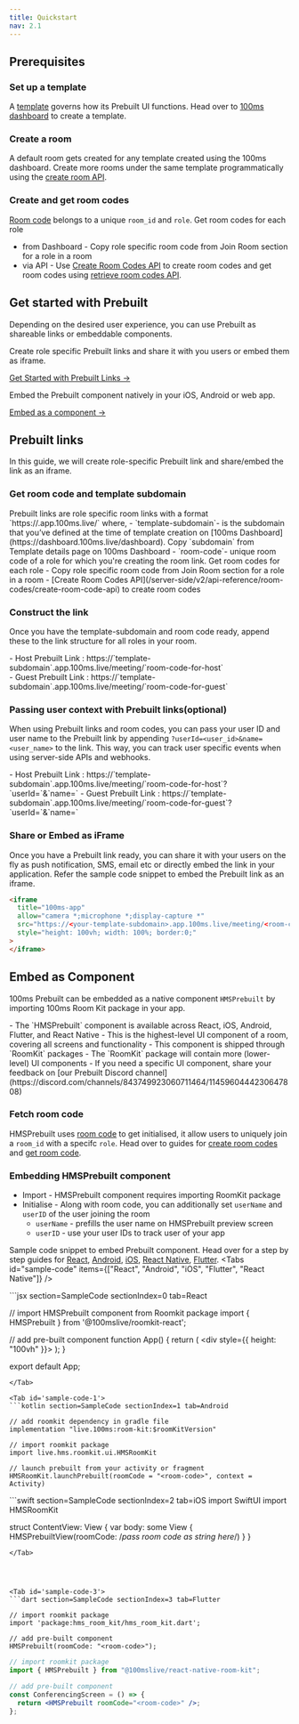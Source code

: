 ```yaml
---
title: Quickstart
nav: 2.1
---
```


## Prerequisites 
<StepsContainer id="prerequisites">

### Set up a template
A [template](/get-started/v2/get-started/concepts/templates-and-roles) governs how its Prebuilt UI functions. Head over to [100ms dashboard](https://dashboard.100ms.live/dashboard)  to create a template.

### Create a room
A default room gets created for any template created using the 100ms dashboard. Create more rooms under the same template programmatically using the [create room API](/server-side/v2/api-reference/Rooms/create-via-api).

### Create and get room codes
[Room code](/get-started/v2/get-started/prebuilt/room-codes/overview) belongs to a unique `room_id` and `role`. Get room codes for each role
- from Dashboard - Copy role specific room code from Join Room section for a role in a room
- via API - Use [Create Room Codes API](/server-side/v2/api-reference/room-codes/create-room-code-api) to create room codes and get room codes using [retrieve room codes API](/server-side/v2/api-reference/room-codes/get-room-code-api).

</StepsContainer>



## Get started with Prebuilt

Depending on the desired user experience, you can use Prebuilt as shareable links or embeddable components.

<FlexContainer>
<Callout icon="link" title="Share or embed Prebuilt Links">

Create role specific Prebuilt links and share it with you users or embed them as iframe.

[Get Started with Prebuilt Links →](#prebuilt-links)

</Callout>

<Callout icon="link" title="Embed natively">
Embed the Prebuilt component natively in your iOS, Android or web app.

[Embed as a component →](#embed-as-component)

</Callout>
</FlexContainer>

## Prebuilt links

In this guide, we will create role-specific Prebuilt link and share/embed the link as an iframe.

<StepsContainer id="use-prebuilt-links">

### Get room code and template subdomain

<FlexContainer>
<Callout icon="link" title="Prebuilt Link Structure">
Prebuilt links are role specific room links with a format `https://<template-subdomain>.app.100ms.live/<room-code>` where,
    - `template-subdomain`- is the subdomain that you’ve defined at the time of template creation on [100ms Dashboard](https://dashboard.100ms.live/dashboard). Copy `subdomain` from Template details page on 100ms Dashboard
    - `room-code`- unique room code of a role for which you're creating the room link. Get room codes for each role 
            - Copy role specific room code from Join Room section for a role in a room
            - [Create Room Codes API](/server-side/v2/api-reference/room-codes/create-room-code-api) to create room codes
</Callout>
</FlexContainer>

### Construct the link

Once you have the template-subdomain and room code ready, append these to the link structure for all roles in your room.

<FlexContainer>
  <Callout icon="link" title="Prebuilt Link for roles">
    - Host Prebuilt Link :
    https://`template-subdomain`.app.100ms.live/meeting/`room-code-for-host`<br/>
    - Guest Prebuilt Link : https://`template-subdomain`.app.100ms.live/meeting/`room-code-for-guest`
  </Callout>
</FlexContainer>

### Passing user context with Prebuilt links(optional)
When using Prebuilt links and room codes, you can pass your user ID and user name to the Prebuilt link by appending `?userId=<user_id>&name=<user_name>` to the link. This way, you can track user specific events when using server-side APIs and webhooks.

<FlexContainer>
  <Callout icon="link" title="Prebuilt Links with user context">
    - Host Prebuilt Link :
    https://`template-subdomain`.app.100ms.live/meeting/`room-code-for-host`?`userId=<user_id>`&`name=<user_name>`
    - Guest Prebuilt Link : https://`template-subdomain`.app.100ms.live/meeting/`room-code-for-guest`?`userId=<user_id>`&`name=<user_name>`
  </Callout>
</FlexContainer>


### Share or Embed as iFrame

Once you have a Prebuilt link ready, you can share it with your users on the fly as push notification, SMS, email etc or directly embed the link in your application.
Refer the sample code snippet to embed the Prebuilt link as an iframe.

```html
<iframe
  title="100ms-app"
  allow="camera *;microphone *;display-capture *"
  src="https://<your-template-subdomain>.app.100ms.live/meeting/<room-code>"
  style="height: 100vh; width: 100%; border:0;"
>
</iframe>
```

</StepsContainer>

## Embed as Component

100ms Prebuilt can be embedded as a native component `HMSPrebuilt` by importing 100ms Room Kit package in your app.

<FlexContainer>
<Callout icon="link" title="Component Basics">
- The `HMSPrebuilt` component is available across React, iOS, Android, Flutter, and React Native
  - This is the highest-level UI component of a room, covering all screens and functionality
- This component is shipped through `RoomKit` packages
  - The `RoomKit` package will contain more (lower-level) UI components
  - If you need a specific UI component, share your feedback on [our Prebuilt Discord channel](https://discord.com/channels/843749923060711464/1145960444230647808)
</Callout>
</FlexContainer>

<StepsContainer id="embed-prebuilt-component">

### Fetch room code

HMSPrebuilt uses [room code](/concepts/v2/concepts/rooms/room-codes/room-codes) to get initialised, it allow users to uniquely join a `room_id` with a specifc `role`. Head over to guides for [create room codes](/server-side/v2/api-reference/room-codes/create-room-code-api) and [get room code](/server-side/v2/api-reference/room-codes/get-room-code-api).

### Embedding HMSPrebuilt component

- Import - HMSPrebuilt component requires importing RoomKit package
- Initialise - Along with room code, you can additionally set `userName` and `userID` of the user joining the room
    - `userName` - prefills the user name on HMSPrebuilt preview screen
    - `userID` - use your user IDs to track user of your app

Sample code snippet to embed Prebuilt component. Head over for a step by step guides for [React](/javascript/v2/quickstart/prebuilt-quickstart), [Android](/android/v2/quickstart/prebuilt-android), [iOS](https://www.100ms.live/docs/ios/v2/quickstart/prebuilt), [React Native](/react-native/v2/quickstart/prebuilt), [Flutter](/flutter/v2/quickstart/prebuilt).
<Tabs
  id="sample-code"
  items={["React", "Android", "iOS", "Flutter", "React Native"]}
/>

<Tab id='sample-code-0'>
```jsx section=SampleCode sectionIndex=0 tab=React

// import HMSPrebuilt component from Roomkit package
import { HMSPrebuilt } from '@100mslive/roomkit-react';

// add pre-built component
function App() {
    return (
        <div style={{ height: "100vh" }}>
            <HMSPrebuilt roomCode="<room-code>" />
        </div>
    );
 }

 export default App;
```
</Tab>

<Tab id='sample-code-1'>
```kotlin section=SampleCode sectionIndex=1 tab=Android

// add roomkit dependency in gradle file
implementation "live.100ms:room-kit:$roomKitVersion"

// import roomkit package
import live.hms.roomkit.ui.HMSRoomKit

// launch prebuilt from your activity or fragment
HMSRoomKit.launchPrebuilt(roomCode = "<room-code>", context = Activity)

```
</Tab>

<Tab id='sample-code-2'>
```swift section=SampleCode sectionIndex=2 tab=iOS
import SwiftUI
import HMSRoomKit

struct ContentView: View {
    var body: some View {
        HMSPrebuiltView(roomCode: /*pass room code as string here*/)
    }
}

```
</Tab>




<Tab id='sample-code-3'>
```dart section=SampleCode sectionIndex=3 tab=Flutter

// import roomkit package
import 'package:hms_room_kit/hms_room_kit.dart';

// add pre-built component
HMSPrebuilt(roomCode: "<room-code>");
```
</Tab>



<Tab id='sample-code-4'>

```jsx section=SampleCode  sectionIndex=4 tab=React Native
// import roomkit package
import { HMSPrebuilt } from "@100mslive/react-native-room-kit";

// add pre-built component
const ConferencingScreen = () => {
  return <HMSPrebuilt roomCode="<room-code>" />;
};
```

</Tab>



</StepsContainer>
